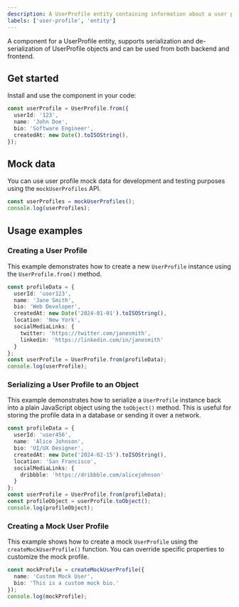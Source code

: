 ```yaml
---
description: A UserProfile entity containing information about a user profile.
labels: ['user-profile', 'entity']
---
```


A component for a UserProfile entity, supports serialization and de-serialization of UserProfile objects and can be used from
both backend and frontend.

## Get started

Install and use the component in your code:

```ts
const userProfile = UserProfile.from({
  userId: '123',
  name: 'John Doe',
  bio: 'Software Engineer',
  createdAt: new Date().toISOString(),
});
```

## Mock data

You can use user profile mock data for development and testing purposes using the `mockUserProfiles` API.

```ts
const userProfiles = mockUserProfiles();
console.log(userProfiles);
```

## Usage examples

### Creating a User Profile

This example demonstrates how to create a new `UserProfile` instance using the `UserProfile.from()` method.

```ts
const profileData = {
  userId: 'user123',
  name: 'Jane Smith',
  bio: 'Web Developer',
  createdAt: new Date('2024-01-01').toISOString(),
  location: 'New York',
  socialMediaLinks: {
    twitter: 'https://twitter.com/janesmith',
    linkedin: 'https://linkedin.com/in/janesmith'
  }
};
const userProfile = UserProfile.from(profileData);
console.log(userProfile);
```

### Serializing a User Profile to an Object

This example demonstrates how to serialize a `UserProfile` instance back into a plain JavaScript object using the `toObject()` method. This is useful for storing the profile data in a database or sending it over a network.

```ts
const profileData = {
  userId: 'user456',
  name: 'Alice Johnson',
  bio: 'UI/UX Designer',
  createdAt: new Date('2024-02-15').toISOString(),
  location: 'San Francisco',
  socialMediaLinks: {
    dribbble: 'https://dribbble.com/alicejohnson'
  }
};
const userProfile = UserProfile.from(profileData);
const profileObject = userProfile.toObject();
console.log(profileObject);
```

### Creating a Mock User Profile

This example shows how to create a mock `UserProfile` using the `createMockUserProfile()` function. You can override specific properties to customize the mock profile.

```ts
const mockProfile = createMockUserProfile({
  name: 'Custom Mock User',
  bio: 'This is a custom mock bio.'
});
console.log(mockProfile);